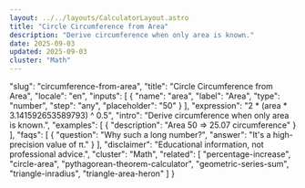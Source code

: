 ```yaml
---
layout: ../../layouts/CalculatorLayout.astro
title: "Circle Circumference from Area"
description: "Derive circumference when only area is known."
date: 2025-09-03
updated: 2025-09-03
cluster: "Math"
---
```


  "slug": "circumference-from-area",
  "title": "Circle Circumference from Area",
  "locale": "en",
  "inputs": [
    {
      "name": "area",
      "label": "Area",
      "type": "number",
      "step": "any",
      "placeholder": "50"
    }
  ],
  "expression": "2 * (area * 3.141592653589793) ^ 0.5",
  "intro": "Derive circumference when only area is known.",
  "examples": [
    {
      "description": "Area 50 ⇒ 25.07 circumference"
    }
  ],
  "faqs": [
    {
      "question": "Why such a long number?",
      "answer": "It's a high-precision value of π."
    }
  ],
  "disclaimer": "Educational information, not professional advice.",
  "cluster": "Math",
  "related": [
    "percentage-increase",
    "circle-area",
    "pythagorean-theorem-calculator",
    "geometric-series-sum",
    "triangle-inradius",
    "triangle-area-heron"
  ]
}

<Calculator schema={schema} />

